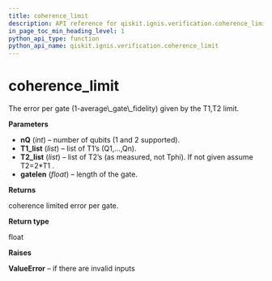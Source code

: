 ```yaml
---
title: coherence_limit
description: API reference for qiskit.ignis.verification.coherence_limit
in_page_toc_min_heading_level: 1
python_api_type: function
python_api_name: qiskit.ignis.verification.coherence_limit
---
```


# coherence\_limit

<Function id="qiskit.ignis.verification.coherence_limit" name="coherence_limit" isDedicatedPage={true} github="https://github.com/qiskit-community/qiskit-ignis/tree/stable/0.3/qiskit/ignis/verification/randomized_benchmarking/rb_utils.py" signature="coherence_limit(nQ=2, T1_list=None, T2_list=None, gatelen=0.1)">
  The error per gate (1-average\_gate\_fidelity) given by the T1,T2 limit.

  **Parameters**

  *   **nQ** (*int*) – number of qubits (1 and 2 supported).
  *   **T1\_list** (*list*) – list of T1’s (Q1,…,Qn).
  *   **T2\_list** (*list*) – list of T2’s (as measured, not Tphi). If not given assume T2=2\*T1 .
  *   **gatelen** (*float*) – length of the gate.

  **Returns**

  coherence limited error per gate.

  **Return type**

  float

  **Raises**

  **ValueError** – if there are invalid inputs
</Function>

